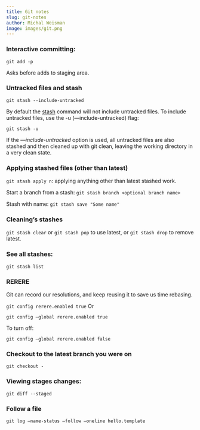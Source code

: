 ```yaml
---
title: Git notes
slug: git-notes
author: Michal Weisman
image: images/git.png
---
```



### Interactive committing: 

`git add -p`

Asks before adds to staging area. 


### Untracked files and stash 

`git stash --include-untracked`

By default the  [stash](https://git-scm.com/docs/git-stash)  command will not include untracked files.
To include untracked files, use the -u (—include-untracked) flag:

`git stash -u`

If the *—include-untracked* option is used, all untracked files are also stashed and then cleaned up with git clean, leaving the working directory in a very clean state.

### Applying stashed files (other than latest)

`git stash apply n`: applying anything other than latest stashed work. 

Start a branch from a stash: 
`git stash branch <optional branch name>`

Stash with name: 
`git stash save "Some name"`

### Cleaning’s stashes 
`git stash clear` or `git stash pop` to use latest, or `git stash drop` to remove latest. 

### See all stashes: 
`git stash list`

### RERERE

Git can record our resolutions, and keep reusing it to save us time rebasing. 

`git config rerere.enabled true`
Or 

`git config —global rerere.enabled true`

To turn off: 

`git config —global rerere.enabled false`


### Checkout to the latest branch you were on 

`git checkout -`

### Viewing stages changes: 

`git diff --staged`

### Follow a file 

`git log —name-status —follow —oneline hello.template`